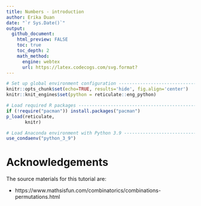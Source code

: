 ```yaml
---
title: Numbers - introduction
author: Erika Duan
date: "`r Sys.Date()`"
output:
  github_document:
    html_preview: FALSE
    toc: true
    toc_depth: 2
    math_method:
      engine: webtex
      url: https://latex.codecogs.com/svg.format?
---  
```


```r
# Set up global environment configuration --------------------------------------
knitr::opts_chunk$set(echo=TRUE, results='hide', fig.align='center')
knitr::knit_engines$set(python = reticulate::eng_python)
```

```r
# Load required R packages -----------------------------------------------------
if (!require("pacman")) install.packages("pacman")
p_load(reticulate,
       knitr)

# Load Anaconda environment with Python 3.9 ------------------------------------
use_condaenv("python_3_9")
```


# Acknowledgements  

The source materials for this tutorial are:   

+ https://www.mathsisfun.com/combinatorics/combinations-permutations.html  